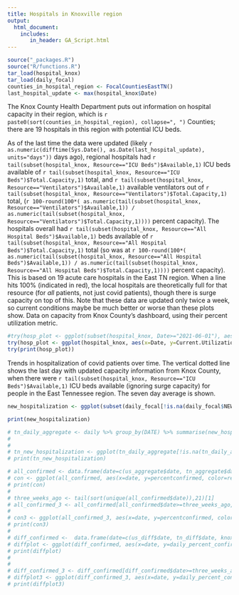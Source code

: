 ```yaml
---
title: Hospitals in Knoxville region
output:
  html_document:
    includes:
       in_header: GA_Script.html
---
```



```r
source("_packages.R")
source("R/functions.R")
tar_load(hospital_knox)
tar_load(daily_focal)
counties_in_hospital_region <- FocalCountiesEastTN()
last_hospital_update <- max(hospital_knox$Date)
```

The Knox County Health Department puts out information on hospital capacity in their region, which is `r paste0(sort(counties_in_hospital_region), collapse=", ")` Counties; there are 19 hospitals in this region with potential ICU beds.

As of the last time the data were updated (likely `r as.numeric(difftime(Sys.Date(), as.Date(last_hospital_update), units="days"))` days ago), regional hospitals had `r tail(subset(hospital_knox, Resource=="ICU Beds")$Available,1)` ICU beds available of `r tail(subset(hospital_knox, Resource=="ICU Beds")$Total.Capacity,1)` total, and `r tail(subset(hospital_knox, Resource=="Ventilators")$Available,1)` available ventilators out of `r tail(subset(hospital_knox, Resource=="Ventilators")$Total.Capacity,1)` total, (`r 100-round(100*( as.numeric(tail(subset(hospital_knox, Resource=="Ventilators")$Available,1)) / as.numeric(tail(subset(hospital_knox, Resource=="Ventilators")$Total.Capacity,1))))` percent capacity). The hospitals overall had `r tail(subset(hospital_knox, Resource=="All Hospital Beds")$Available,1)` beds available of `r tail(subset(hospital_knox, Resource=="All Hospital Beds")$Total.Capacity,1)` total (so was at `r 100-round(100*( as.numeric(tail(subset(hospital_knox, Resource=="All Hospital Beds")$Available,1)) / as.numeric(tail(subset(hospital_knox, Resource=="All Hospital Beds")$Total.Capacity,1))))` percent capacity). This is based on 19 acute care hospitals in the East TN region. When a line hits 100% (indicated in red), the local hospitals are theoretically full for that resource (for *all* patients, not just covid patients), though there is surge capacity on top of this. Note that these data are updated only twice a week, so current conditions maybe be much better or worse than these plots show. Data on capacity from Knox County's dashboard, using their percent utilization metric.


```r
#try(hosp_plot <- ggplot(subset(hospital_knox, Date>="2021-06-01"), aes(x=Date, y=Current.Utilization, group=Resource)) + geom_line(aes(colour=Resource)) +  ylab("Percent Utilization in East Tennessee Region") + xlab("Date") + ylim(0,100) + theme_light() + scale_colour_viridis_d(end=0.8) + geom_hline(yintercept=100, col="red"))
try(hosp_plot <- ggplot(hospital_knox, aes(x=Date, y=Current.Utilization, group=Resource)) + geom_line(aes(colour=Resource)) +  ylab("Percent Utilization in East Tennessee Region") + xlab("Date") + ylim(0,100) + theme_light() + scale_colour_viridis_d(end=0.8) + geom_hline(yintercept=100, col="red"))
try(print(hosp_plot))

```

Trends in hospitalization of covid patients over time. The vertical dotted line shows the last day with updated capacity information from Knox County, when there were `r tail(subset(hospital_knox, Resource=="ICU Beds")$Available,1)` ICU beds available (ignoring surge capacity) for people in the East Tennessee region. The seven day average is shown.

```r


new_hospitalization <- ggplot(subset(daily_focal[!is.na(daily_focal$NEW_HOSPITALIZED),], DATE>="2021-06-01"), aes(x=DATE, y=NEW_HOSPITALIZED, group=Region)) + geom_ma(aes(colour=Region, linetype="a"), n=7) + guides(linetype = FALSE) + ylab("Number of new covid hospitalizations each day (7 day avg)") + xlab("Date") + ylim(0,NA)  + scale_colour_viridis_d(end=0.8) + theme_light() + geom_vline(xintercept=as.POSIXct(last_hospital_update), col="black", linetype="dotted") 

print(new_hospitalization)

# tn_daily_aggregate <- daily %>% group_by(DATE) %>% summarise(new_hosp = sum(NEW_HOSPITALIZED))
#
#
# tn_new_hospitalization <- ggplot(tn_daily_aggregate[!is.na(tn_daily_aggregate$new_hosp),], aes(x=DATE, y=new_hosp)) + geom_smooth() + geom_point() + ylab("Number of new covid hospitalizations in TN each day") + xlab("Date") + ylim(0,NA)
# print(tn_new_hospitalization)

# all_confirmed <- data.frame(date=c(us_aggregate$date, tn_aggregate$date, knox$date), percentconfirmed=c(us_aggregate$percentconfirmed, tn_aggregate$percentconfirmed, knox$percentconfirmed), region=c(rep("US", nrow(us_aggregate)),rep("TN", nrow(tn_aggregate)), rep("Knox", nrow(knox))))
# con <- ggplot(all_confirmed, aes(x=date, y=percentconfirmed, color=region)) + geom_smooth() + geom_point() + ylab("Percent of population with confirmed tests")
# print(con)
#
# three_weeks_ago <- tail(sort(unique(all_confirmed$date)),21)[1]
# all_confirmed_3 <- all_confirmed[all_confirmed$date>=three_weeks_ago,]
#
# con3 <- ggplot(all_confirmed_3, aes(x=date, y=percentconfirmed, color=region)) + geom_smooth() + geom_point() + ylab("Percent of population with confirmed tests")
# print(con3)
#
# diff_confirmed <-  data.frame(date=c(us_diff$date, tn_diff$date, knox_diff$date), daily_percent_confirmed=c(us_diff$daily_percent_confirmed, tn_diff$daily_percent_confirmed, knox_diff$daily_percent_confirmed), region=c(rep("US", nrow(us_diff)),rep("TN", nrow(tn_diff)), rep("Knox", nrow(knox_diff))))
# diffplot <- ggplot(diff_confirmed, aes(x=date, y=daily_percent_confirmed, color=region)) + geom_smooth(span=14/nrow(knox_diff)) + geom_point() + ylab("Percent of population new confirmed tests daily")
# print(diffplot)
#
#
# diff_confirmed_3 <- diff_confirmed[diff_confirmed$date>=three_weeks_ago,]
# diffplot3 <- ggplot(diff_confirmed_3, aes(x=date, y=daily_percent_confirmed, color=region)) + geom_smooth() + geom_point() + ylab("Percent of population new confirmed tests daily")
# print(diffplot3)

```
